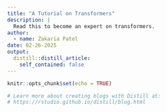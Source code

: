 ```yaml
---
title: "A Tutorial on Transformers"
description: |
  Read this to become an expert on transformers.
author:
  - name: Zakaria Patel
date: 02-26-2025
output:
  distill::distill_article:
    self_contained: false
---
```


```r
knitr::opts_chunk$set(echo = TRUE)

# Learn more about creating blogs with Distill at:
# https://rstudio.github.io/distill/blog.html

```




